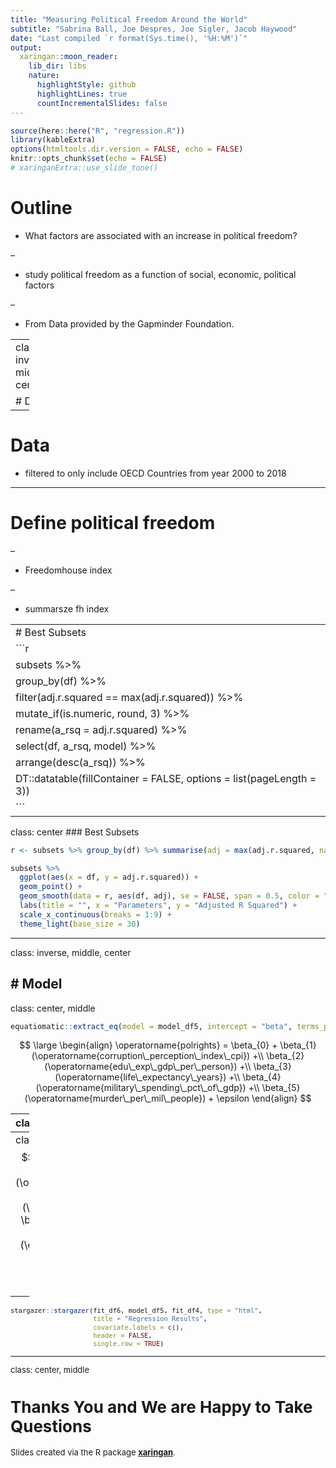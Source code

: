 ```yaml
---
title: "Measuring Political Freedom Around the World"
subtitle: "Sabrina Ball, Joe Despres, Joe Sigler, Jacob Haywood"
date: "Last compiled `r format(Sys.time(), '%H:%M')`"
output:
  xaringan::moon_reader:
    lib_dir: libs
    nature:
      highlightStyle: github
      highlightLines: true
      countIncrementalSlides: false
---
```


```r
source(here::here("R", "regression.R"))
library(kableExtra)
options(htmltools.dir.version = FALSE, echo = FALSE)
knitr::opts_chunk$set(echo = FALSE)
# xaringanExtra::use_slide_tone()
```

# Outline

* What factors are associated with an increase in political freedom?

--

* study political freedom as a function of social, economic, political factors

--

* From Data provided by the Gapminder Foundation.

---
class: inverse, middle, center

# Data

---


# Data

* filtered to only include OECD Countries from year 2000 to 2018

---

# Define political freedom

--

* Freedomhouse index

--

* summarsze fh index


---
# Best Subsets
```r
subsets %>% 
  group_by(df) %>% 
  filter(adj.r.squared == max(adj.r.squared)) %>% 
  mutate_if(is.numeric, round, 3) %>% 
  rename(a_rsq = adj.r.squared) %>% 
  select(df, a_rsq, model) %>% 
  arrange(desc(a_rsq)) %>% 
DT::datatable(fillContainer = FALSE, options = list(pageLength = 3))
```
---

class: center
### Best Subsets
```r
r <- subsets %>% group_by(df) %>% summarise(adj = max(adj.r.squared, na.rm = T))

subsets %>% 
  ggplot(aes(x = df, y = adj.r.squared)) + 
  geom_point() + 
  geom_smooth(data = r, aes(df, adj), se = FALSE, span = 0.5, color = "Green") + 
  labs(title = "", x = "Parameters", y = "Adjusted R Squared") + 
  scale_x_continuous(breaks = 1:9) + 
  theme_light(base_size = 30)
```

---

class: inverse, middle, center

# Model
---

class: center, middle

```r
equatiomatic::extract_eq(model = model_df5, intercept = "beta", terms_per_line = 1)
```

$$
\large
\begin{align}
\operatorname{polrights} = \beta_{0} + \beta_{1}(\operatorname{corruption\_perception\_index\_cpi}) +\\ \beta_{2}(\operatorname{edu\_exp\_gdp\_per\_person}) +\\ \beta_{3}(\operatorname{life\_expectancy\_years}) +\\ \beta_{4}(\operatorname{military\_spending\_pct\_of\_gdp}) +\\ \beta_{5}(\operatorname{murder\_per\_mil\_people}) + \epsilon
\end{align}
$$


---
class: center

$$
\small
\begin{align}
\operatorname{polrights} = \beta_{0} + \beta_{1}(\operatorname{corruption\_perception\_index\_cpi}) +\\ \beta_{2}(\operatorname{edu\_exp\_gdp\_per\_person}) +\\ \beta_{3}(\operatorname{life\_expectancy\_years}) +\\ \beta_{4}(\operatorname{military\_spending\_pct\_of\_gdp}) +\\ \beta_{5}(\operatorname{murder\_per\_mil\_people}) + \epsilon
\end{align}
$$

```r
broom::tidy(model_df5) %>% 
  kable()
```
---
class: center
$$
\small
\begin{align}
\operatorname{polrights} = \beta_{0} + \beta_{1}(\operatorname{corruption\_perception\_index\_cpi}) +\\ \beta_{2}(\operatorname{edu\_exp\_gdp\_per\_person}) +\\ \beta_{3}(\operatorname{life\_expectancy\_years}) +\\ \beta_{4}(\operatorname{military\_spending\_pct\_of\_gdp}) +\\ \beta_{5}(\operatorname{murder\_per\_mil\_people}) + \epsilon
\end{align}
$$
```r
broom::tidy(model_df5) %>% 
  kable() %>% 
  row_spec(4, bold = T, color = "white", background = "#D7261E")
```

---

<font size="2">
```r
stargazer::stargazer(fit_df6, model_df5, fit_df4, type = "html", 
                     title = "Regression Results", 
                     covariate.labels = c(),
                     header = FALSE,
                     single.row = TRUE)
```


---
class: center, middle

# Thanks You and We are Happy to Take Questions

Slides created via the R package [**xaringan**](https://github.com/yihui/xaringan).
